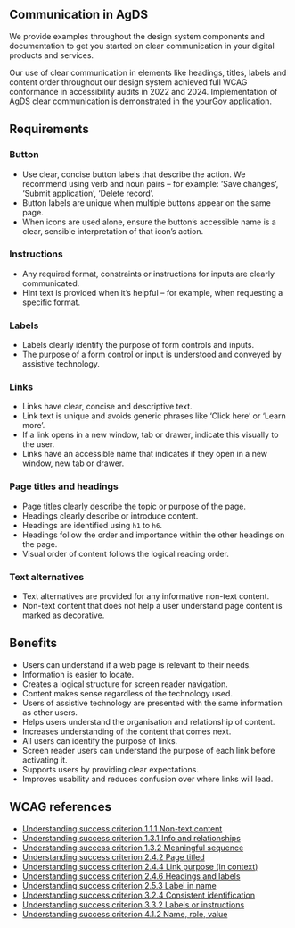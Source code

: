 ## Communication in AgDS

We provide examples throughout the design system components and documentation to get you started on clear communication in your digital products and services.

Our use of clear communication in elements like headings, titles, labels and content order throughout our design system achieved full WCAG conformance in accessibility audits in 2022 and 2024. Implementation of AgDS clear communication is demonstrated in the [yourGov](/yourgov) application.

## Requirements

### Button

- Use clear, concise button labels that describe the action. We recommend using verb and noun pairs – for example: ‘Save changes’, ‘Submit application’, ‘Delete record’.
- Button labels are unique when multiple buttons appear on the same page.
- When icons are used alone, ensure the button’s accessible name is a clear, sensible interpretation of that icon’s action.

### Instructions

- Any required format, constraints or instructions for inputs are clearly communicated.
- Hint text is provided when it’s helpful – for example, when requesting a specific format.

### Labels

- Labels clearly identify the purpose of form controls and inputs.
- The purpose of a form control or input is understood and conveyed by assistive technology.

### Links

- Links have clear, concise and descriptive text.
- Link text is unique and avoids generic phrases like ‘Click here’ or ‘Learn more’.
- If a link opens in a new window, tab or drawer, indicate this visually to the user.
- Links have an accessible name that indicates if they open in a new window, new tab or drawer.

### Page titles and headings

- Page titles clearly describe the topic or purpose of the page.
- Headings clearly describe or introduce content.
- Headings are identified using `h1` to `h6`.
- Headings follow the order and importance within the other headings on the page.
- Visual order of content follows the logical reading order.

### Text alternatives

- Text alternatives are provided for any informative non-text content.
- Non-text content that does not help a user understand page content is marked as decorative.

## Benefits

- Users can understand if a web page is relevant to their needs.
- Information is easier to locate.
- Creates a logical structure for screen reader navigation.
- Content makes sense regardless of the technology used.
- Users of assistive technology are presented with the same information as other users.
- Helps users understand the organisation and relationship of content.
- Increases understanding of the content that comes next.
- All users can identify the purpose of links.
- Screen reader users can understand the purpose of each link before activating it.
- Supports users by providing clear expectations.
- Improves usability and reduces confusion over where links will lead.

## WCAG references

- [Understanding success criterion 1.1.1 Non-text content](https://www.w3.org/WAI/WCAG22/Understanding/non-text-content.html)
- [Understanding success criterion 1.3.1 Info and relationships](https://www.w3.org/WAI/WCAG22/Understanding/info-and-relationships.html)
- [Understanding success criterion 1.3.2 Meaningful sequence](https://www.w3.org/WAI/WCAG22/Understanding/meaningful-sequence.html)
- [Understanding success criterion 2.4.2 Page titled](https://www.w3.org/WAI/WCAG22/Understanding/page-titled.html)
- [Understanding success criterion 2.4.4 Link purpose (in context)](https://www.w3.org/WAI/WCAG22/Understanding/link-purpose-in-context.html)
- [Understanding success criterion 2.4.6 Headings and labels](https://www.w3.org/WAI/WCAG22/Understanding/headings-and-labels.html)
- [Understanding success criterion 2.5.3 Label in name](https://www.w3.org/WAI/WCAG22/Understanding/label-in-name.html)
- [Understanding success criterion 3.2.4 Consistent identification](https://www.w3.org/WAI/WCAG22/Understanding/consistent-identification.html)
- [Understanding success criterion 3.3.2 Labels or instructions](https://www.w3.org/WAI/WCAG22/Understanding/labels-or-instructions.html)
- [Understanding success criterion 4.1.2 Name, role, value](https://www.w3.org/WAI/WCAG22/Understanding/name-role-value.html)
